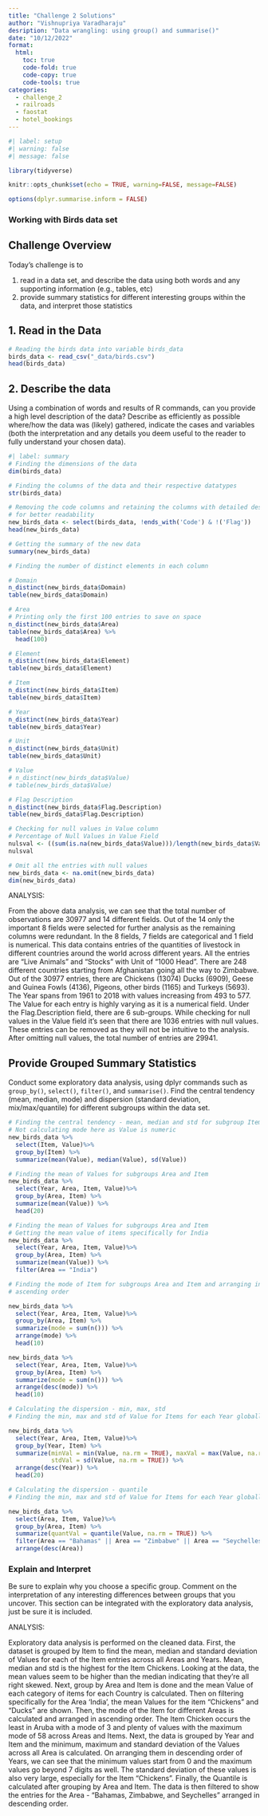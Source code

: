 ```yaml
---
title: "Challenge 2 Solutions"
author: "Vishnupriya Varadharaju"
desription: "Data wrangling: using group() and summarise()"
date: "10/12/2022"
format:
  html:
    toc: true
    code-fold: true
    code-copy: true
    code-tools: true
categories:
  - challenge_2
  - railroads
  - faostat
  - hotel_bookings
---
```


```r
#| label: setup
#| warning: false
#| message: false

library(tidyverse)

knitr::opts_chunk$set(echo = TRUE, warning=FALSE, message=FALSE)

options(dplyr.summarise.inform = FALSE)
```

### Working with Birds data set

## Challenge Overview

Today's challenge is to

1)  read in a data set, and describe the data using both words and any supporting information (e.g., tables, etc)
2)  provide summary statistics for different interesting groups within the data, and interpret those statistics

## 1. Read in the Data

```r
# Reading the birds data into variable birds_data
birds_data <- read_csv("_data/birds.csv")
head(birds_data)
```

## 2. Describe the data

Using a combination of words and results of R commands, can you provide a high level description of the data? Describe as efficiently as possible where/how the data was (likely) gathered, indicate the cases and variables (both the interpretation and any details you deem useful to the reader to fully understand your chosen data).

```r
#| label: summary
# Finding the dimensions of the data
dim(birds_data)

# Finding the columns of the data and their respective datatypes
str(birds_data)

```

```r
# Removing the code columns and retaining the columns with detailed description
# for better readability
new_birds_data <- select(birds_data, !ends_with('Code') & !('Flag'))
head(new_birds_data)

# Getting the summary of the new data
summary(new_birds_data)
```

```r
# Finding the number of distinct elements in each column 

# Domain
n_distinct(new_birds_data$Domain)
table(new_birds_data$Domain)

```

```r
# Area
# Printing only the first 100 entries to save on space
n_distinct(new_birds_data$Area)
table(new_birds_data$Area) %>%
  head(100)

```


```r
# Element
n_distinct(new_birds_data$Element)
table(new_birds_data$Element)
```


```r
# Item
n_distinct(new_birds_data$Item)
table(new_birds_data$Item)
```



```r
# Year
n_distinct(new_birds_data$Year)
table(new_birds_data$Year)
```


```r
# Unit
n_distinct(new_birds_data$Unit)
table(new_birds_data$Unit)
```


```r
# Value
# n_distinct(new_birds_data$Value)
# table(new_birds_data$Value)
```


```r
# Flag Description
n_distinct(new_birds_data$Flag.Description)
table(new_birds_data$Flag.Description)
```


```r
# Checking for null values in Value column
# Percentage of Null Values in Value Field
nulsval <- ((sum(is.na(new_birds_data$Value)))/length(new_birds_data$Value)) * 100
nulsval

# Omit all the entries with null values
new_birds_data <- na.omit(new_birds_data)
dim(new_birds_data)
```


ANALYSIS:

From the above data analysis, we can see that the total number of observations are 30977 and 14 different fields. Out of the 14 only the important 8 fields were selected for further analysis as the remaining columns were redundant. In the 8 fields, 7 fields are categorical and 1 field is numerical. This data contains entries of the quantities of livestock in different countries around the world across different years. All the entries are "Live Animals" and "Stocks" with Unit of "1000 Head". There are 248 different countries starting from Afghanistan going all the way to Zimbabwe. Out of the 30977 entries, there are Chickens (13074) Ducks (6909), Geese and Guinea Fowls (4136), Pigeons, other birds (1165) and Turkeys (5693). The Year spans from 1961 to 2018 with values increasing from 493 to 577. The Value for each entry is highly varying as it is a numerical field. Under the Flag.Description field, there are 6 sub-groups. While checking for null values in the Value field it's seen that there are 1036 entries with null values. These entries can be removed as they will not be intuitive to the analysis. After omitting null values, the total number of entries are 29941.



## Provide Grouped Summary Statistics

Conduct some exploratory data analysis, using dplyr commands such as `group_by()`, `select()`, `filter()`, and `summarise()`. Find the central tendency (mean, median, mode) and dispersion (standard deviation, mix/max/quantile) for different subgroups within the data set.

```r
# Finding the central tendency - mean, median and std for subgroup Item
# Not calculating mode here as Value is numeric
new_birds_data %>%
  select(Item, Value)%>%
  group_by(Item) %>%
  summarize(mean(Value), median(Value), sd(Value))
```


```r
# Finding the mean of Values for subgroups Area and Item
new_birds_data %>%
  select(Year, Area, Item, Value)%>%
  group_by(Area, Item) %>%
  summarize(mean(Value)) %>%
  head(20)
```


```r
# Finding the mean of Values for subgroups Area and Item
# Getting the mean value of items specifically for India
new_birds_data %>%
  select(Year, Area, Item, Value)%>%
  group_by(Area, Item) %>%
  summarize(mean(Value)) %>%
  filter(Area == "India")

```


```r
# Finding the mode of Item for subgroups Area and Item and arranging in 
# ascending order

new_birds_data %>%
  select(Year, Area, Item, Value)%>%
  group_by(Area, Item) %>%
  summarize(mode = sum(n())) %>%
  arrange(mode) %>%
  head(10)

new_birds_data %>%
  select(Year, Area, Item, Value)%>%
  group_by(Area, Item) %>%
  summarize(mode = sum(n())) %>%
  arrange(desc(mode)) %>%
  head(10)

```

```r
# Calculating the dispersion - min, max, std
# Finding the min, max and std of Value for Items for each Year globally

new_birds_data %>%
  select(Year, Area, Item, Value)%>%
  group_by(Year, Item) %>%
  summarize(minVal = min(Value, na.rm = TRUE), maxVal = max(Value, na.rm = TRUE),
            stdVal = sd(Value, na.rm = TRUE)) %>%
  arrange(desc(Year)) %>%
  head(20)

```


```r
# Calculating the dispersion - quantile
# Finding the min, max and std of Value for Items for each Year globally

new_birds_data %>%
  select(Area, Item, Value)%>%
  group_by(Area, Item) %>%
  summarize(quantVal = quantile(Value, na.rm = TRUE)) %>%
  filter(Area == "Bahamas" || Area == "Zimbabwe" || Area == "Seychelles") %>%
  arrange(desc(Area))

```


### Explain and Interpret

Be sure to explain why you choose a specific group. Comment on the interpretation of any interesting differences between groups that you uncover. This section can be integrated with the exploratory data analysis, just be sure it is included.

ANALYSIS:

Exploratory data analysis is performed on the cleaned data. First, the dataset is grouped by Item to find the mean, median and standard deviation of Values for each of the Item entries across all Areas and Years. Mean, median and std is the highest for the Item Chickens. Looking at the data, the mean values seem to be higher than the median indicating that they’re all right skewed. 
Next, group by Area and Item is done and the mean Value of each category of items for each Country is calculated. Then on filtering specifically for the Area ‘India’, the mean Values for the item “Chickens” and “Ducks” are shown.
Then, the mode of the Item for different Areas is calculated and arranged in ascending order. The Item Chicken occurs the least in Aruba with a mode of 3 and plenty of values with the maximum mode of 58 across Areas and Items.
Next, the data is grouped by Year and Item and the minimum, maximum and standard deviation of the Values across all Area is calculated. On arranging them in descending order of Years, we can see that the minimum values start from 0 and the maximum values go beyond 7 digits as well. The standard deviation of these values is also very large, especially for the Item “Chickens”.
Finally, the Quantile is calculated after grouping by Area and Item. The data is then filtered to show the entries for the Area - “Bahamas, Zimbabwe, and Seychelles” arranged in descending order. 


